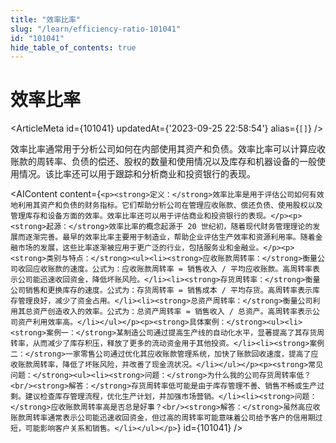 ```yaml
---
title: "效率比率"
slug: "/learn/efficiency-ratio-101041"
id: "101041"
hide_table_of_contents: true
---
```



# 效率比率

<ArticleMeta id={101041} updatedAt={'2023-09-25 22:58:54'} alias={`[]`} />
<div className='border-solid border-b border-t-0 my-4 border-[var(--ifm-color-gray-300)]' />

效率比率通常用于分析公司如何在内部使用其资产和负债。效率比率可以计算应收账款的周转率、负债的偿还、股权的数量和使用情况以及库存和机器设备的一般使用情况。该比率还可以用于跟踪和分析商业和投资银行的表现。

<AIContent content={`<p><strong>定义：</strong>效率比率是用于评估公司如何有效地利用其资产和负债的财务指标。它们帮助分析公司在管理应收账款、偿还负债、使用股权以及管理库存和设备方面的效率。效率比率还可以用于评估商业和投资银行的表现。</p><p><strong>起源：</strong>效率比率的概念起源于 20 世纪初，随着现代财务管理理论的发展而逐渐完善。最早的效率比率主要用于制造业，帮助企业评估生产效率和资源利用率。随着金融市场的发展，这些比率逐渐被应用于更广泛的行业，包括服务业和金融业。</p><p><strong>类别与特点：</strong><ul><li><strong>应收账款周转率：</strong>衡量公司收回应收账款的速度。公式为：应收账款周转率 = 销售收入 / 平均应收账款。高周转率表示公司能迅速收回资金，降低坏账风险。</li><li><strong>存货周转率：</strong>衡量公司销售和更换库存的速度。公式为：存货周转率 = 销售成本 / 平均存货。高周转率表示库存管理良好，减少了资金占用。</li><li><strong>总资产周转率：</strong>衡量公司利用其总资产创造收入的效率。公式为：总资产周转率 = 销售收入 / 总资产。高周转率表示公司资产利用效率高。</li></ul></p><p><strong>具体案例：</strong><ul><li><strong>案例一：</strong>某制造公司通过提高生产线的自动化水平，显著提高了其存货周转率，从而减少了库存积压，释放了更多的流动资金用于其他投资。</li><li><strong>案例二：</strong>一家零售公司通过优化其应收账款管理系统，加快了账款回收速度，提高了应收账款周转率，降低了坏账风险，并改善了现金流状况。</li></ul></p><p><strong>常见问题：</strong><ul><li><strong>问题：</strong>为什么我的公司存货周转率低？<br/><strong>解答：</strong>存货周转率低可能是由于库存管理不善、销售不畅或生产过剩。建议检查库存管理流程，优化生产计划，并加强市场营销。</li><li><strong>问题：</strong>应收账款周转率高是否总是好事？<br/><strong>解答：</strong>虽然高应收账款周转率通常表示公司能迅速收回资金，但过高的周转率可能意味着公司给予客户的信用期过短，可能影响客户关系和销售。</li></ul></p>`} id={101041} />
